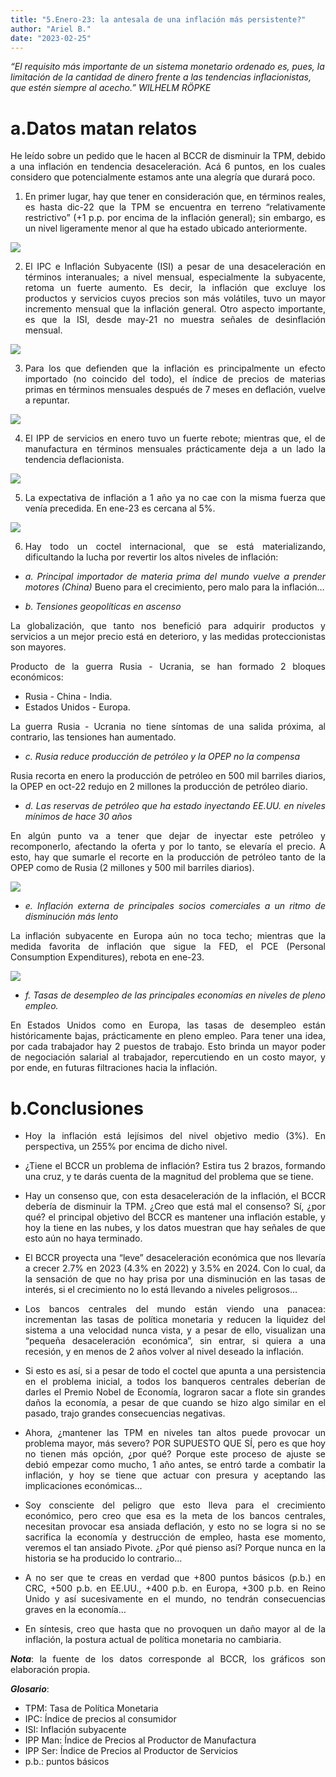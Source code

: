 ```yaml
---
title: "5.Enero-23: la antesala de una inflación más persistente?"
author: "Ariel B."
date: "2023-02-25"
---
```

*“El requisito más importante de un sistema monetario ordenado es, pues, la limitación de la cantidad de dinero frente a las tendencias inflacionistas, que estén siempre al acecho.”*
*WILHELM RÖPKE*

<div style="text-align: justify">

# **a.Datos matan relatos**

He leído sobre un pedido que le hacen al BCCR de disminuir la TPM, debido a una inflación en tendencia desaceleración. Acá 6 puntos, en los cuales considero que potencialmente estamos ante una alegría que durará poco. 

1.	En primer lugar, hay que tener en consideración que, en términos reales, es hasta dic-22 que la TPM se encuentra en terreno "relativamente restrictivo" (+1 p.p. por encima de la inflación general); sin embargo, es un nivel ligeramente menor al que ha estado ubicado anteriormente.

![](Imagen1.png)

2.	El IPC e Inflación Subyacente (ISI) a pesar de una desaceleración en términos interanuales; a nivel mensual, especialmente la subyacente, retoma un fuerte aumento. Es decir, la inflación que excluye los productos y servicios cuyos precios son más volátiles, tuvo un mayor incremento mensual que la inflación general. Otro aspecto importante, es que la ISI, desde may-21 no muestra señales de desinflación mensual.

![](Imagen2.png)

3.	Para los que defienden que la inflación es principalmente un efecto importado (no coincido del todo), el índice de precios de materias primas en términos mensuales después de 7 meses en deflación, vuelve a repuntar.

![](Imagen3.png)

4.	El IPP de servicios en enero tuvo un fuerte rebote; mientras que, el de manufactura en términos mensuales prácticamente deja a un lado la tendencia deflacionista.

![](Imagen4.png)

5.	La expectativa de inflación a 1 año ya no cae con la misma fuerza que venía precedida. En ene-23 es cercana al 5%.

![](Imagen5.png)

6.	Hay todo un coctel internacional, que se está materializando, dificultando la lucha por revertir los altos niveles de inflación:

- *a.	Principal importador de materia prima del mundo vuelve a prender motores (China)*
Bueno para el crecimiento, pero malo para la inflación...

- *b.	Tensiones geopolíticas en ascenso* 

La globalización, que tanto nos benefició para adquirir productos y servicios a un mejor precio está en deterioro, y las medidas proteccionistas son mayores. 

Producto de la guerra Rusia - Ucrania, se han formado 2 bloques económicos: 

  - Rusia - China - India.
  - Estados Unidos - Europa.

La guerra Rusia - Ucrania no tiene síntomas de una salida próxima, al contrario, las tensiones han aumentado.

- *c.	Rusia reduce producción de petróleo y la OPEP no la compensa*

Rusia recorta en enero la producción de petróleo en 500 mil barriles diarios, la OPEP en oct-22 redujo en 2 millones la producción de petróleo diario. 

- *d.	Las reservas de petróleo que ha estado inyectando EE.UU. en niveles mínimos de hace 30 años*

En algún punto va a tener que dejar de inyectar este petróleo y recomponerlo, afectando la oferta y por lo tanto, se elevaría el precio. A esto, hay que sumarle el recorte en la producción de petróleo tanto de la OPEP como de Rusia (2 millones y 500 mil barriles diarios).

![](Imagen8.jpg)

- *e.	Inflación externa de principales socios comerciales a un ritmo de disminución más lento*

La inflación subyacente en Europa aún no toca techo; mientras que la medida favorita de inflación que sigue la FED, el PCE (Personal Consumption Expenditures), rebota en ene-23.

![](Imagen7.png)

- *f.	Tasas de desempleo de las principales economías en niveles de pleno empleo.*

En Estados Unidos como en Europa, las tasas de desempleo están históricamente bajas, prácticamente en pleno empleo. Para tener una idea, por cada trabajador hay 2 puestos de trabajo. Esto brinda un mayor poder de negociación salarial al trabajador, repercutiendo en un costo mayor, y por ende, en futuras filtraciones hacia la inflación. 

# **b.Conclusiones**

- Hoy la inflación está lejísimos del nivel objetivo medio (3%). En perspectiva, un 255% por encima de dicho nivel.

- ¿Tiene el BCCR un problema de inflación? Estira tus 2 brazos, formando una cruz, y te darás cuenta de la magnitud del problema que se tiene.

- Hay un consenso que, con esta desaceleración de la inflación, el BCCR debería de disminuir la TPM. ¿Creo que está mal el consenso? Sí, ¿por qué? el principal objetivo del BCCR es mantener una inflación estable, y hoy la tiene en las nubes, y los datos muestran que hay señales de que esto aún no haya terminado.

- El BCCR proyecta una "leve" desaceleración económica que nos llevaría a crecer 2.7% en 2023 (4.3% en 2022) y 3.5% en 2024. Con lo cual, da la sensación de que no hay prisa por una disminución en las tasas de interés, si el crecimiento no lo está llevando a niveles peligrosos... 

- Los bancos centrales del mundo están viendo una panacea: incrementan las tasas de política monetaria y reducen la liquidez del sistema a una velocidad nunca vista, y a pesar de ello, visualizan una “pequeña desaceleración económica”, sin entrar, si quiera a una recesión, y en menos de 2 años volver al nivel deseado la inflación.

- Si esto es así, si a pesar de todo el coctel que apunta a una persistencia en el problema inicial, a todos los banqueros centrales deberían de darles el Premio Nobel de Economía, lograron sacar a flote sin grandes daños la economía, a pesar de que cuando se hizo algo similar en el pasado, trajo grandes consecuencias negativas.

- Ahora, ¿mantener las TPM en niveles tan altos puede provocar un problema mayor, más severo? POR SUPUESTO QUE SÍ, pero es que hoy no tienen más opción, ¿por qué? Porque este proceso de ajuste se debió empezar como mucho, 1 año antes, se entró tarde a combatir la inflación, y hoy se tiene que actuar con presura y aceptando las implicaciones económicas... 

- Soy consciente del peligro que esto lleva para el crecimiento económico, pero creo que esa es la meta de los bancos centrales, necesitan provocar esa ansiada deflación, y esto no se logra si no se sacrifica la economía y destrucción de empleo, hasta ese momento, veremos el tan ansiado Pivote. ¿Por qué pienso así? Porque nunca en la historia se ha producido lo contrario... 

- A no ser que te creas en verdad que +800 puntos básicos (p.b.) en CRC, +500 p.b. en EE.UU., +400 p.b. en Europa, +300 p.b. en Reino Unido y así sucesivamente en el mundo, no tendrán consecuencias graves en la economía...

- En síntesis, creo que hasta que no provoquen un daño mayor al de la inflación, la postura actual de política monetaria no cambiaria.


***Nota***: la fuente de los datos corresponde al BCCR,  los gráficos son elaboración propia.

***Glosario***: 

- TPM: Tasa de Política Monetaria
- IPC: Índice de precios al consumidor
- ISI: Inflación subyacente
- IPP Man: Índice de Precios al Productor de Manufactura
- IPP Ser: Índice de Precios al Productor de Servicios
- p.b.: puntos básicos

<div/>